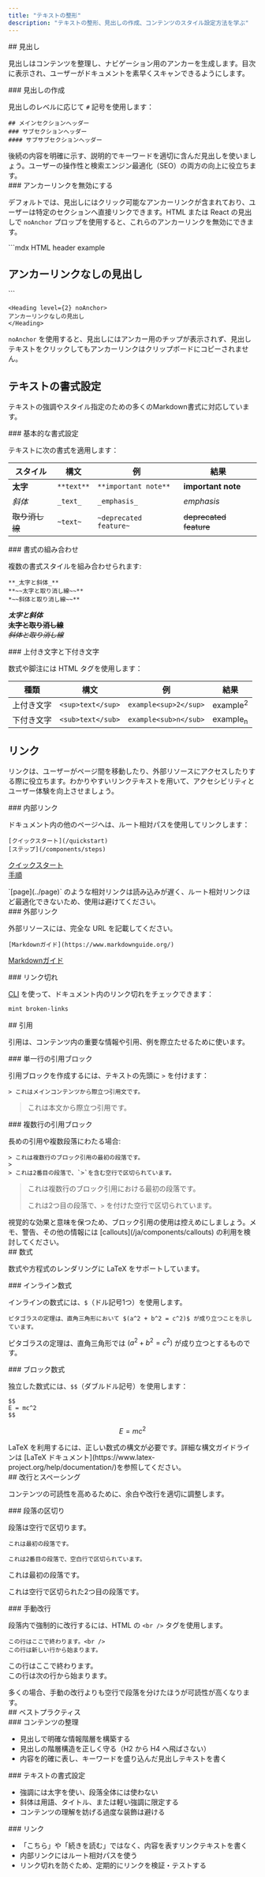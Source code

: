 ```yaml
---
title: "テキストの整形"
description: "テキストの整形、見出しの作成、コンテンツのスタイル設定方法を学ぶ"
---
```


<div id="headers">
  ## 見出し
</div>

見出しはコンテンツを整理し、ナビゲーション用のアンカーを生成します。目次に表示され、ユーザーがドキュメントを素早くスキャンできるようにします。

<div id="creating-headers">
  ### 見出しの作成
</div>

見出しのレベルに応じて `#` 記号を使用します：

```mdx
## メインセクションヘッダー
### サブセクションヘッダー
#### サブサブセクションヘッダー
```

<Tip>
  後続の内容を明確に示す、説明的でキーワードを適切に含んだ見出しを使いましょう。ユーザーの操作性と検索エンジン最適化（SEO）の両方の向上に役立ちます。
</Tip>

<div id="disabling-anchor-links">
  ### アンカーリンクを無効にする
</div>

デフォルトでは、見出しにはクリック可能なアンカーリンクが含まれており、ユーザーは特定のセクションへ直接リンクできます。HTML または React の見出しで `noAnchor` プロップを使用すると、これらのアンカーリンクを無効にできます。

<CodeGroup>
  ```mdx HTML header example
  <h2 noAnchor>
  アンカーリンクなしの見出し
  </h2>
  ```

  ```mdx React header example
  <Heading level={2} noAnchor>
  アンカーリンクなしの見出し
  </Heading>
  ```
</CodeGroup>

`noAnchor` を使用すると、見出しにはアンカー用のチップが表示されず、見出しテキストをクリックしてもアンカーリンクはクリップボードにコピーされません。

## テキストの書式設定

テキストの強調やスタイル指定のための多くのMarkdown書式に対応しています。

<div id="basic-formatting">
  ### 基本的な書式設定
</div>

テキストに次の書式を適用します：

| スタイル | 構文 | 例 | 結果 |
|-------|--------|---------|--------|
| **太字** | `**text**` | `**important note**` | **important note** |
| *斜体* | `_text_` | `_emphasis_` | *emphasis* |
| ~~取り消し線~~ | `~text~` | `~deprecated feature~` | ~~deprecated feature~~ |

<div id="combining-formats">
  ### 書式の組み合わせ
</div>

複数の書式スタイルを組み合わせられます:

```mdx
**_太字と斜体_**
**~~太字と取り消し線~~**
*~~斜体と取り消し線~~**
```

***太字と斜体***<br />
**~~太字と取り消し線~~**<br />
*~~斜体と取り消し線~~*

<div id="superscript-and-subscript">
  ### 上付き文字と下付き文字
</div>

数式や脚注には HTML タグを使用します：

| 種類 | 構文 | 例 | 結果 |
|------|--------|---------|--------|
| 上付き文字 | `<sup>text</sup>` | `example<sup>2</sup>` | example<sup>2</sup> |
| 下付き文字 | `<sub>text</sub>` | `example<sub>n</sub>` | example<sub>n</sub> |

## リンク

リンクは、ユーザーがページ間を移動したり、外部リソースにアクセスしたりする際に役立ちます。わかりやすいリンクテキストを用いて、アクセシビリティとユーザー体験を向上させましょう。

<div id="internal-links">
  ### 内部リンク
</div>

ドキュメント内の他のページへは、ルート相対パスを使用してリンクします：

```mdx
[クイックスタート](/quickstart)
[ステップ](/components/steps)
```

[クイックスタート](/ja/quickstart)<br />
[手順](/ja/components/steps)

<Note>
  `[page](../page)` のような相対リンクは読み込みが遅く、ルート相対リンクほど最適化できないため、使用は避けてください。
</Note>

<div id="external-links">
  ### 外部リンク
</div>

外部リソースには、完全な URL を記載してください。

```mdx
[Markdownガイド](https://www.markdownguide.org/)
```

[Markdownガイド](https://www.markdownguide.org/)

<div id="broken-links">
  ### リンク切れ
</div>

[CLI](/ja/installation) を使って、ドキュメント内のリンク切れをチェックできます：

```bash
mint broken-links
```

<div id="blockquotes">
  ## 引用
</div>

引用は、コンテンツ内の重要な情報や引用、例を際立たせるために使います。

<div id="single-line-blockquotes">
  ### 単一行の引用ブロック
</div>

引用ブロックを作成するには、テキストの先頭に `>` を付けます：

```mdx
> これはメインコンテンツから際立つ引用文です。
```

> これは本文から際立つ引用です。

<div id="multi-line-blockquotes">
  ### 複数行の引用ブロック
</div>

長めの引用や複数段落にわたる場合:

```mdx
> これは複数行のブロック引用の最初の段落です。
>
> これは2番目の段落で、`>`を含む空行で区切られています。
```

> これは複数行のブロック引用における最初の段落です。
>
> これは2つ目の段落で、`>` を付けた空行で区切られています。

<Tip>
  視覚的な効果と意味を保つため、ブロック引用の使用は控えめにしましょう。メモ、警告、その他の情報には [callouts](/ja/components/callouts) の利用を検討してください。
</Tip>

<div id="mathematical-expressions">
  ## 数式
</div>

数式や方程式のレンダリングに LaTeX をサポートしています。

<div id="inline-math">
  ### インライン数式
</div>

インラインの数式には、`$`（ドル記号1つ）を使用します。

```mdx
ピタゴラスの定理は、直角三角形において $(a^2 + b^2 = c^2)$ が成り立つことを示しています。
```

ピタゴラスの定理は、直角三角形では $(a^2 + b^2 = c^2)$ が成り立つとするものです。

<div id="block-equations">
  ### ブロック数式
</div>

独立した数式には、`$$`（ダブルドル記号）を使用します：

```mdx
$$
E = mc^2
$$
```

$$
E = mc^2
$$

<Info>
  LaTeX を利用するには、正しい数式の構文が必要です。詳細な構文ガイドラインは [LaTeX ドキュメント](https://www.latex-project.org/help/documentation/)を参照してください。
</Info>

<div id="line-breaks-and-spacing">
  ## 改行とスペーシング
</div>

コンテンツの可読性を高めるために、余白や改行を適切に調整します。

<div id="paragraph-breaks">
  ### 段落の区切り
</div>

段落は空行で区切ります。

```mdx
これは最初の段落です。

これは2番目の段落で、空白行で区切られています。
```

これは最初の段落です。

これは空行で区切られた2つ目の段落です。

<div id="manual-line-breaks">
  ### 手動改行
</div>

段落内で強制的に改行するには、HTML の `<br />` タグを使用します。

```mdx
この行はここで終わります。<br />
この行は新しい行から始まります。
```

この行はここで終わります。<br />
この行は次の行から始まります。

<Tip>
  多くの場合、手動の改行よりも空行で段落を分けたほうが可読性が高くなります。
</Tip>

<div id="best-practices">
  ## ベストプラクティス
</div>

<div id="content-organization">
  ### コンテンツの整理
</div>

* 見出しで明確な情報階層を構築する
* 見出しの階層構造を正しく守る（H2 から H4 へ飛ばさない）
* 内容を的確に表し、キーワードを盛り込んだ見出しテキストを書く

<div id="text-formatting">
  ### テキストの書式設定
</div>

* 強調には太字を使い、段落全体には使わない
* 斜体は用語、タイトル、または軽い強調に限定する
* コンテンツの理解を妨げる過度な装飾は避ける

<div id="links">
  ### リンク
</div>

* 「こちら」や「続きを読む」ではなく、内容を表すリンクテキストを書く
* 内部リンクにはルート相対パスを使う
* リンク切れを防ぐため、定期的にリンクを検証・テストする